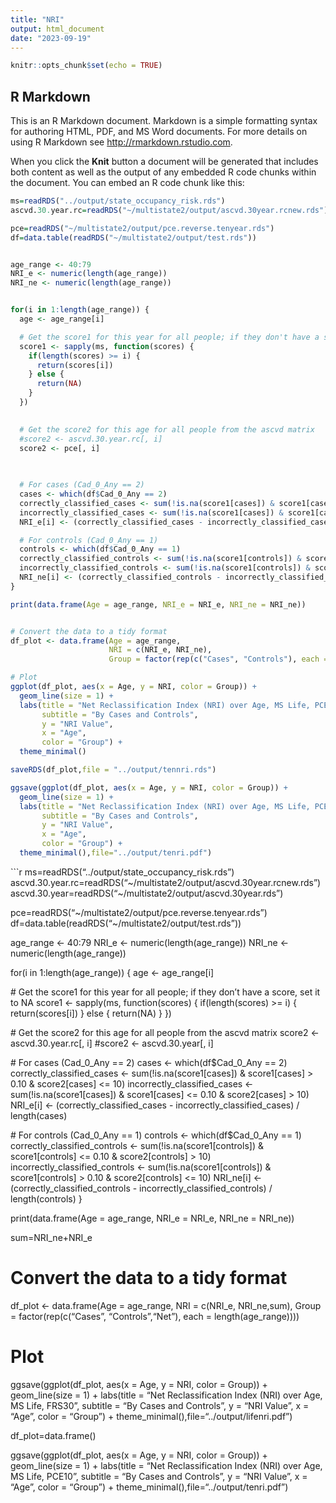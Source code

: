 ```yaml
---
title: "NRI"
output: html_document
date: "2023-09-19"
---
```


```r
knitr::opts_chunk$set(echo = TRUE)
```

## R Markdown

This is an R Markdown document. Markdown is a simple formatting syntax for authoring HTML, PDF, and MS Word documents. For more details on using R Markdown see <http://rmarkdown.rstudio.com>.

When you click the **Knit** button a document will be generated that includes both content as well as the output of any embedded R code chunks within the document. You can embed an R code chunk like this:

```r

ms=readRDS("../output/state_occupancy_risk.rds")
ascvd.30.year.rc=readRDS("~/multistate2/output/ascvd.30year.rcnew.rds")

pce=readRDS("~/multistate2/output/pce.reverse.tenyear.rds")
df=data.table(readRDS("~/multistate2/output/test.rds"))


age_range <- 40:79
NRI_e <- numeric(length(age_range))
NRI_ne <- numeric(length(age_range))


for(i in 1:length(age_range)) {
  age <- age_range[i]

  # Get the score1 for this year for all people; if they don't have a score, set it to NA
  score1 <- sapply(ms, function(scores) {
    if(length(scores) >= i) {
      return(scores[i])
    } else {
      return(NA)
    }
  })
  

  # Get the score2 for this age for all people from the ascvd matrix
  #score2 <- ascvd.30.year.rc[, i]
  score2 <- pce[, i]
  
 

  # For cases (Cad_0_Any == 2)
  cases <- which(df$Cad_0_Any == 2)
  correctly_classified_cases <- sum(!is.na(score1[cases]) & score1[cases] > 0.10 & score2[cases] <= 5)
  incorrectly_classified_cases <- sum(!is.na(score1[cases]) & score1[cases] <= 0.10 & score2[cases] > 5)
  NRI_e[i] <- (correctly_classified_cases - incorrectly_classified_cases) / length(cases)

  # For controls (Cad_0_Any == 1)
  controls <- which(df$Cad_0_Any == 1)
  correctly_classified_controls <- sum(!is.na(score1[controls]) & score1[controls] <= 0.10 & score2[controls] > 5)
  incorrectly_classified_controls <- sum(!is.na(score1[controls]) & score1[controls] > 0.10 & score2[controls] <= 5)
  NRI_ne[i] <- (correctly_classified_controls - incorrectly_classified_controls) / length(controls)
}

print(data.frame(Age = age_range, NRI_e = NRI_e, NRI_ne = NRI_ne))


# Convert the data to a tidy format
df_plot <- data.frame(Age = age_range, 
                      NRI = c(NRI_e, NRI_ne), 
                      Group = factor(rep(c("Cases", "Controls"), each = length(age_range))))

# Plot
ggplot(df_plot, aes(x = Age, y = NRI, color = Group)) + 
  geom_line(size = 1) +
  labs(title = "Net Reclassification Index (NRI) over Age, MS Life, PCE10",
       subtitle = "By Cases and Controls",
       y = "NRI Value",
       x = "Age",
       color = "Group") +
  theme_minimal()

saveRDS(df_plot,file = "../output/tennri.rds")

ggsave(ggplot(df_plot, aes(x = Age, y = NRI, color = Group)) + 
  geom_line(size = 1) +
  labs(title = "Net Reclassification Index (NRI) over Age, MS Life, PCE10",
       subtitle = "By Cases and Controls",
       y = "NRI Value",
       x = "Age",
       color = "Group") +
  theme_minimal(),file="../output/tenri.pdf")
```

```r
ms=readRDS("../output/state_occupancy_risk.rds")
ascvd.30.year.rc=readRDS("~/multistate2/output/ascvd.30year.rcnew.rds")
ascvd.30.year=readRDS("~/multistate2/output/ascvd.30year.rds")

pce=readRDS("~/multistate2/output/pce.reverse.tenyear.rds")
df=data.table(readRDS("~/multistate2/output/test.rds"))


age_range <- 40:79
NRI_e <- numeric(length(age_range))
NRI_ne <- numeric(length(age_range))


for(i in 1:length(age_range)) {
  age <- age_range[i]

  # Get the score1 for this year for all people; if they don't have a score, set it to NA
  score1 <- sapply(ms, function(scores) {
    if(length(scores) >= i) {
      return(scores[i])
    } else {
      return(NA)
    }
  })
  

  # Get the score2 for this age for all people from the ascvd matrix
  score2 <- ascvd.30.year.rc[, i]
 #score2 <- ascvd.30.year[, i]
 
  
 

  # For cases (Cad_0_Any == 2)
  cases <- which(df$Cad_0_Any == 2)
  correctly_classified_cases <- sum(!is.na(score1[cases]) & score1[cases] > 0.10 & score2[cases] <= 10)
  incorrectly_classified_cases <- sum(!is.na(score1[cases]) & score1[cases] <= 0.10 & score2[cases] > 10)
  NRI_e[i] <- (correctly_classified_cases - incorrectly_classified_cases) / length(cases)

  # For controls (Cad_0_Any == 1)
  controls <- which(df$Cad_0_Any == 1)
  correctly_classified_controls <- sum(!is.na(score1[controls]) & score1[controls] <= 0.10 & score2[controls] > 10)
  incorrectly_classified_controls <- sum(!is.na(score1[controls]) & score1[controls] > 0.10 & score2[controls] <= 10)
  NRI_ne[i] <- (correctly_classified_controls - incorrectly_classified_controls) / length(controls)
}

print(data.frame(Age = age_range, NRI_e = NRI_e, NRI_ne = NRI_ne))


sum=NRI_ne+NRI_e

# Convert the data to a tidy format
df_plot <- data.frame(Age = age_range, 
                      NRI = c(NRI_e, NRI_ne,sum), 
                      Group = factor(rep(c("Cases", "Controls","Net"), each = length(age_range))))

# Plot
ggsave(ggplot(df_plot, aes(x = Age, y = NRI, color = Group)) + 
  geom_line(size = 1) +
  labs(title = "Net Reclassification Index (NRI) over Age, MS Life, FRS30",
       subtitle = "By Cases and Controls",
       y = "NRI Value",
       x = "Age",
       color = "Group") +
  theme_minimal(),file="../output/lifenri.pdf")

df_plot=data.frame()


ggsave(ggplot(df_plot, aes(x = Age, y = NRI, color = Group)) + 
  geom_line(size = 1) +
  labs(title = "Net Reclassification Index (NRI) over Age, MS Life, PCE10",
       subtitle = "By Cases and Controls",
       y = "NRI Value",
       x = "Age",
       color = "Group") +
  theme_minimal(),file="../output/tenri.pdf")